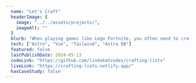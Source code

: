 ---
  name: "Let's Craft"
  headerImage: {
    image: "../../assets/projects/",
    imageAlt: ""
  }
  blurb: "When playing games like Lego Fortnite, you often need to craft lots of items, which all need different amounts of similar base materials. I created this during a Web Dev Challenge hackathon to help myself see total amounts of the base materials I needed so I could gather more efficiently."
  tech: ["Astro", "Vue", "Tailwind", "Astra DB"]
  featured: false
  lastPublishDate: 2024-05-13
  codeLink: "https://github.com/lindakatcodes/crafting-lists"
  liveLink: "https://crafting-lists.netlify.app/"
  hasCaseStudy: false
---
